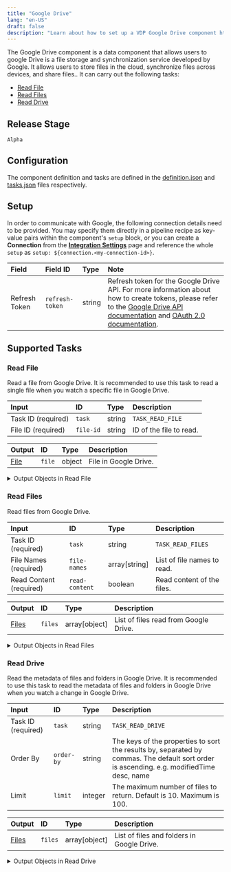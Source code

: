```yaml
---
title: "Google Drive"
lang: "en-US"
draft: false
description: "Learn about how to set up a VDP Google Drive component https://github.com/instill-ai/instill-core"
---
```


The Google Drive component is a data component that allows users to google Drive is a file storage and synchronization service developed by Google. It allows users to store files in the cloud, synchronize files across devices, and share files..
It can carry out the following tasks:
- [Read File](#read-file)
- [Read Files](#read-files)
- [Read Drive](#read-drive)

## Release Stage

`Alpha`

## Configuration

The component definition and tasks are defined in the [definition.json](https://github.com/instill-ai/pipeline-backend/blob/main/pkg/component/data/googledrive/v0/config/definition.json) and [tasks.json](https://github.com/instill-ai/pipeline-backend/blob/main/pkg/component/data/googledrive/v0/config/tasks.json) files respectively.

## Setup


In order to communicate with Google, the following connection details need to be
provided. You may specify them directly in a pipeline recipe as key-value pairs
within the component's `setup` block, or you can create a **Connection** from
the [**Integration Settings**](https://www.instill.tech/docs/vdp/integration)
page and reference the whole `setup` as `setup:
${connection.<my-connection-id>}`.

<div class="markdown-col-no-wrap" data-col-1 data-col-2>

| Field | Field ID | Type | Note |
| :--- | :--- | :--- | :--- |
| Refresh Token | `refresh-token` | string | Refresh token for the Google Drive API. For more information about how to create tokens, please refer to the <a href="https://developers.google.com/drive/api/v3/about-auth">Google Drive API documentation</a> and <a href="https://developers.google.com/identity/protocols/oauth2" >OAuth 2.0 documentation</a>.  |

</div>




## Supported Tasks

### Read File

Read a file from Google Drive. It is recommended to use this task to read a single file when you watch a specific file in Google Drive.

<div class="markdown-col-no-wrap" data-col-1 data-col-2>

| Input | ID | Type | Description |
| :--- | :--- | :--- | :--- |
| Task ID (required) | `task` | string | `TASK_READ_FILE` |
| File ID (required) | `file-id` | string | ID of the file to read. |
</div>






<div class="markdown-col-no-wrap" data-col-1 data-col-2>

| Output | ID | Type | Description |
| :--- | :--- | :--- | :--- |
| [File](#read-file-file) | `file` | object | File in Google Drive. |
</div>

<details>
<summary> Output Objects in Read File</summary>

<h4 id="read-file-file">File</h4>

<div class="markdown-col-no-wrap" data-col-1 data-col-2>

| Field | Field ID | Type | Note |
| :--- | :--- | :--- | :--- |
| Content | `content` | string | Content of the file. |
| Created time | `created-time` | string | Time when the file was created. Format: `YYYY-MM-DDTHH:MM:SSZ` |
| MD5 checksum | `md5-checksum` | string | MD5 checksum of the file. This reflects every change made to the file on the server, even those not visible to the user. |
| MIME type | `mime-type` | string | MIME type of the file. |
| Modified time | `modified-time` | string | Time when the file was last modified. Format: `YYYY-MM-DDTHH:MM:SSZ` |
| Name | `name` | string | Name of the file. |
| Size | `size` | integer | Size of the file in bytes. |
| Version | `version` | string | Version of the file. |
</div>
</details>

### Read Files

Read files from Google Drive.

<div class="markdown-col-no-wrap" data-col-1 data-col-2>

| Input | ID | Type | Description |
| :--- | :--- | :--- | :--- |
| Task ID (required) | `task` | string | `TASK_READ_FILES` |
| File Names (required) | `file-names` | array[string] | List of file names to read. |
| Read Content (required) | `read-content` | boolean | Read content of the files. |
</div>






<div class="markdown-col-no-wrap" data-col-1 data-col-2>

| Output | ID | Type | Description |
| :--- | :--- | :--- | :--- |
| [Files](#read-files-files) | `files` | array[object] | List of files read from Google Drive. |
</div>

<details>
<summary> Output Objects in Read Files</summary>

<h4 id="read-files-files">Files</h4>

<div class="markdown-col-no-wrap" data-col-1 data-col-2>

| Field | Field ID | Type | Note |
| :--- | :--- | :--- | :--- |
| Content | `content` | string | Content of the file. |
| Created time | `created-time` | string | Time when the file was created. Format: `YYYY-MM-DDTHH:MM:SSZ` |
| MD5 checksum | `md5-checksum` | string | MD5 checksum of the file. This reflects every change made to the file on the server, even those not visible to the user. |
| MIME type | `mime-type` | string | MIME type of the file. |
| Modified time | `modified-time` | string | Time when the file was last modified. Format: `YYYY-MM-DDTHH:MM:SSZ` |
| Name | `name` | string | Name of the file. |
| Size | `size` | integer | Size of the file in bytes. |
| Version | `version` | string | Version of the file. |
</div>
</details>

### Read Drive

Read the metadata of files and folders in Google Drive. It is recommended to use this task to read the metadata of files and folders in Google Drive when you watch a change in Google Drive.

<div class="markdown-col-no-wrap" data-col-1 data-col-2>

| Input | ID | Type | Description |
| :--- | :--- | :--- | :--- |
| Task ID (required) | `task` | string | `TASK_READ_DRIVE` |
| Order By | `order-by` | string | The keys of the properties to sort the results by, separated by commas. The default sort order is ascending. e.g. modifiedTime desc, name |
| Limit | `limit` | integer | The maximum number of files to return. Default is 10. Maximum is 100. |
</div>






<div class="markdown-col-no-wrap" data-col-1 data-col-2>

| Output | ID | Type | Description |
| :--- | :--- | :--- | :--- |
| [Files](#read-drive-files) | `files` | array[object] | List of files and folders in Google Drive. |
</div>

<details>
<summary> Output Objects in Read Drive</summary>

<h4 id="read-drive-files">Files</h4>

<div class="markdown-col-no-wrap" data-col-1 data-col-2>

| Field | Field ID | Type | Note |
| :--- | :--- | :--- | :--- |
| Content | `content` | string | Content of the file. |
| Created time | `created-time` | string | Time when the file was created. Format: `YYYY-MM-DDTHH:MM:SSZ` |
| MD5 checksum | `md5-checksum` | string | MD5 checksum of the file. This reflects every change made to the file on the server, even those not visible to the user. |
| MIME type | `mime-type` | string | MIME type of the file. |
| Modified time | `modified-time` | string | Time when the file was last modified. Format: `YYYY-MM-DDTHH:MM:SSZ` |
| Name | `name` | string | Name of the file. |
| Size | `size` | integer | Size of the file in bytes. |
| Version | `version` | string | Version of the file. |
</div>
</details>
